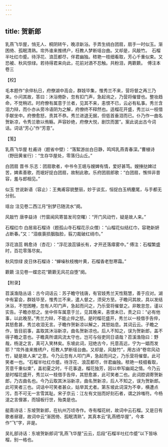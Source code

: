 ```yaml
---
---
---
```

title: 贺新郎
---







乳燕飞华屋，悄无人、桐阴转午，晚凉新浴。手弄生绡白团扇，扇手一时似玉。渐困倚、孤眠清熟。帘外谁来推绣户，枉教人梦断瑶台曲。又却是，风敲竹。　石榴半吐红巾蹙。待浮花、浪蕊都尽，伴君幽独。秾艳一枝细看取，芳心千重似束。又恐被、秋风惊绿。若待得君来向此，花前对酒不忍触。共粉泪，两簌簌。　傅注本卷三





【校】


毛本题作“余倅杭日，府僚湖中高会，群妓毕集，惟秀兰不来，营将督之再三乃来。仆问其故，答曰：沐浴倦卧，忽有扣门声，急起询之，乃营将催督也。整妆趋命，不觉稍迟。时府僚有属意于兰者，见其不来，恚恨不已，云必有私事。秀兰含泪力辩，而仆亦从旁冷语阴为之解，府僚终不释然也。适榴花开盛，秀兰以一枝借手献坐中。府僚愈怒，责其不恭。秀兰进退无据，但低首垂泪而已。仆乃作一曲名贺新凉，令秀兰歌以侑觞。声容妙绝，府僚大悦，剧饮而罢”。案此说出古今词话。词话“芳心”作“芳意”。





【笺】


乳燕飞华屋 杜甫诗（题省中壁）：“落絮游丝白日静，鸣鸠乳燕青春深。”曹植诗（野田黄雀行）：“生存华屋处，零落归山丘。”

白团扇 晋书 乐志：团扇歌者，中书令王珉与嫂婢有情，爱好甚笃。嫂捶挞婢过苦，婢素善歌，而珉好捉白团扇，故制此歌。乐府团扇郎歌：“白团扇，憔悴非昔容，羞与郎相见。”

似玉 世说新语（容止）：王夷甫容貌整丽，妙于谈玄，恒捉白玉柄麈尾，与手都无分别。

瑶台 注见卷二西江月“别梦已随流水”阕。

风敲竹 唐李益诗（竹窗闻风寄苗发司空曙）：“开门风动竹，疑是故人来。”

石榴红巾 白居易石榴诗（题孤山寺石榴花示众僧）：“山榴花似结红巾，容艳新妍占断春。”又：“泪痕裛损胭脂脸，翦刀裁破红绡巾。”

浮花浪蕊 韩愈诗（杏花）：“浮花浪蕊镇长有，才开还落瘴雾中。” 傅注：石榴繁盛时，百花零落尽矣。

秋风惊绿 皮日休石榴诗：“蝉噪秋枝槐叶黄，石榴香老愁寒霜。”

簌簌 注见卷一蝶恋花“簌簌无风花自堕”阕。





【附录】


苕溪渔隐丛话：古今词话云：苏子瞻守钱唐，有官妓秀兰天性黠慧，善于应对。湖中有宴会，群妓毕至，惟秀兰不来，遣人督之，须臾方至。子瞻问其故，具以发结沐浴，不觉困睡，忽有人叩门声，急起而问之，乃乐营将催督之。非敢怠忽，谨以实告。子瞻亦怒之。坐中倅车属意于兰，见其晚来，恚恨未已，责之曰：“必有他事，以此晚至。”秀兰力辩，不能止倅之怒。是时榴花盛开，秀兰以一枝借手告倅，其怒愈甚，秀兰收泪无言。子瞻作贺新凉以解之，其怒始息。其词云云。子瞻之作，皆目前事，盖取其沐浴新凉，曲名贺新凉也。后人不知之，误为贺新郎，盖不得子瞻之意也。子瞻真所谓风流太守也，岂可与俗吏同日语哉？苕溪渔隐曰：野哉，杨湜之言，真可入笑林矣。东坡此词，冠绝古今，托意高远，宁为一娼而发耶？“帘外谁来推绣户，枉教人梦断瑶台曲。又却是，风敲竹”，用古诗“卷帘风动竹，疑是故人来”之意。今乃云忽有人叩门声，急起而问之，乃乐营将催督。此可笑者一也。“石榴半吐红巾蹙。待浮花、浪蕊都尽，伴君幽独。秾艳一枝细看取，芳意千重似束”，盖初夏之时，千花事退，榴花独芳，因以申写幽闺之情。今乃云是时榴花盛开，秀兰以一枝借手告倅，其怒愈甚，此可笑者二也。此词腔调寄贺新郎，乃古曲名也。今乃云取其沐浴新凉，曲名贺新凉，后人不知之，误为贺新郎。此可笑者三也。词话中可笑者甚众，姑举其尤者。第东坡此词深为不幸，横遭点污，吾不可无一言雪其耻。宋子京云：江左有文拙而好刻石者，谓之詅嗤符。今杨湜之言俚甚，而锓板行世，殆类是也。

艇斋诗话：东坡贺新郎，在杭州万顷寺作。寺有榴花树，故词中云石榴。又是日有歌者昼寝，故词中云“渐困倚、孤眠清熟”。其真本云“乳燕栖华屋”，今本作“飞”字，非是。

吴礼部诗话：东坡贺新郎词“乳燕飞华屋”云云，后段“石榴半吐红巾蹙”以下皆咏榴，别一格也。